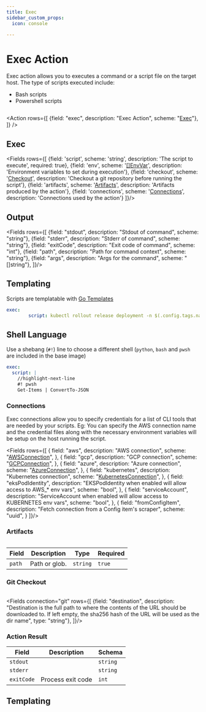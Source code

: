 ```yaml
---
title: Exec
sidebar_custom_props:
  icon: console

---
```


# <Icon name="console"/> Exec Action

Exec action allows you to executes a command or a script file on the target host. The type of scripts executed include:

- Bash scripts
- Powershell scripts

```yaml title="scale-deployment.yaml" file=<rootDir>/modules/mission-control/fixtures/playbooks/scale-deployment.yaml

```

<Action rows={[
    {field: "exec", description: "Exec Action", scheme: "[Exec](#exec)"},
]} />

## Exec

<Fields rows={[
  {field: 'script', scheme: 'string', description: 'The script to execute', required: true},
  {field: 'env', scheme: '[[]EnvVar](/reference/env-var)', description: 'Environment variables to set during execution'},
  {field: 'checkout', scheme: '[Checkout](#git-checkout)', description: 'Checkout a git repository before running the script'},
  {field: 'artifacts', scheme: '[Artifacts](#artifacts)', description: 'Artifacts produced by the action'},
  {field: 'connections', scheme: '[Connections](#connections)', description: 'Connections used by the action'}
]}/>

## Output

<Fields  rows={[
  {field: "stdout", description: "Stdout of command", scheme: "string"},
  {field: "stderr", description: "Stderr of command", scheme: "string"},
  {field: "exitCode", description: "Exit code of command", scheme: "int"},
  {field: "path", description: "Path for command context", scheme: "string"},
  {field: "args", description: "Args for the command", scheme: "[]string"},
]}/>

## Templating

Scripts are templatable with [Go Templates](/reference/scripting/gotemplate)

```yaml
exec:
        script: kubectl rollout release deployment -n $(.config.tags.namespace) $(.conf
```

## Shell Language

Use a shebang (`#!`) line to choose a different shell (`python`, `bash` and `pwsh` are included in the base image)

```yaml
exec:
  script: |
    //highlight-next-line
    #! pwsh
    Get-Items | ConvertTo-JSON
```

<GoTemplate/>


###  Connections

Exec connections allow you to specify credentials for a list of CLI tools that are needed by your scripts. Eg: You can specify the AWS connection name and the credential files along with the necessary environment variables
will be setup on the host running the script.

<Fields rows={[
  {
    field: "aws",
    description: "AWS connection",
    scheme: "[AWSConnection](/reference/connections/aws)",
  },
  {
    field: "gcp",
    description: "GCP connection",
    scheme: "[GCPConnection](/reference/connections/gcp)",
  },
  {
    field: "azure",
    description: "Azure connection",
    scheme: "[AzureConnection](/reference/connections/azure)",
  },
  {
    field: "kubernetes",
    description: "Kubernetes connection",
    scheme: "[KubernetesConnection](/reference/connections/kubernetes)",
  },
  {
    field: "eksPodIdentity",
    description: "EKSPodIdentity when enabled will allow access to AWS_* env vars",
    scheme: "bool",
  },
  {
    field: "serviceAccount",
    description: "ServiceAccount when enabled will allow access to KUBERNETES env vars",
    scheme: "bool",
  },
  {
    field: "fromConfigItem",
    description: "Fetch connection from a Config item's scraper",
    scheme: "uuid",
  }
]}/>

### Artifacts

```yaml title="exec-artifact.yaml" file=<rootDir>/modules/mission-control/fixtures/playbooks/exec-artifact.yaml

```

| Field  | Description   | Type     | Required |
| ------ | ------------- | -------- | -------- |
| `path` | Path or glob. | `string` | `true`   |

### Git Checkout
```yaml title="exec-checkout.yaml" file=<rootDir>/modules/mission-control/fixtures/playbooks/exec-checkout.yaml
```

<Fields connection="git" rows={[
  {field: "destination", description: "Destination is the full path to where the contents of the URL should be downloaded to. If left empty, the sha256 hash of the URL will be used as the dir name", type: "string"},
]}/>


### Action Result

| Field      | Description       | Schema   |
| ---------- | ----------------- | -------- |
| `stdout`   |                   | `string` |
| `stderr`   |                   | `string` |
| `exitCode` | Process exit code | `int`    |


## Templating

<Templating/>
